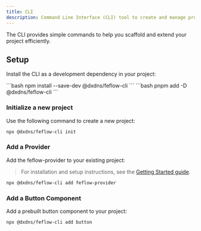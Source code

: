 ```yaml
---
title: CLI
description: Command Line Interface (CLI) tool to create and manage projects with ease.
---
```



The CLI provides simple commands to help you scaffold and extend your project efficiently.

## Setup

Install the CLI as a development dependency in your project:

<Tabs>
  <TabItem label="npm" icon="npm">
    ```bash
    npm install --save-dev @dxdns/feflow-cli
    ```
  </TabItem>

  <TabItem label="pnpm" icon="pnpm">
    ```bash
    pnpm add -D @dxdns/feflow-cli
    ```
  </TabItem>
</Tabs>

### Initialize a new project

Use the following command to create a new project:

```bash
npx @dxdns/feflow-cli init
```

### Add a Provider

Add the feflow-provider to your existing project:

> For installation and setup instructions, see the [Getting Started guide](/docs/getting-started).

```bash
npx @dxdns/feflow-cli add feflow-provider
```

### Add a Button Component

Add a prebuilt button component to your project:

```bash
npx @dxdns/feflow-cli add button
```
